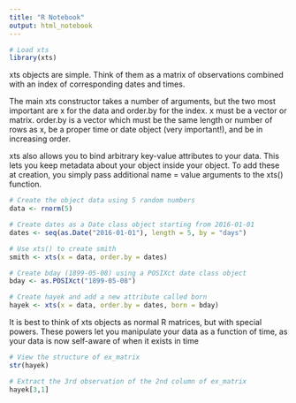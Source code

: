 ```yaml
---
title: "R Notebook"
output: html_notebook
---
```


```r
# Load xts
library(xts)
```


xts objects are simple. Think of them as a matrix of observations combined with an index of corresponding dates and times.

The main xts constructor takes a number of arguments, but the two most important are x for the data and order.by for the index. x must be a vector or matrix. order.by is a vector which must be the same length or number of rows as x, be a proper time or date object (very important!), and be in increasing order.

xts also allows you to bind arbitrary key-value attributes to your data. This lets you keep metadata about your object inside your object. To add these at creation, you simply pass additional name = value arguments to the xts() function.

```r
# Create the object data using 5 random numbers
data <- rnorm(5)

# Create dates as a Date class object starting from 2016-01-01
dates <- seq(as.Date("2016-01-01"), length = 5, by = "days")

# Use xts() to create smith
smith <- xts(x = data, order.by = dates)

# Create bday (1899-05-08) using a POSIXct date class object
bday <- as.POSIXct("1899-05-08")

# Create hayek and add a new attribute called born
hayek <- xts(x = data, order.by = dates, born = bday)
```

It is best to think of xts objects as normal R matrices, but with special powers. These powers let you manipulate your data as a function of time, as your data is now self-aware of when it exists in time

```r
# View the structure of ex_matrix
str(hayek)

# Extract the 3rd observation of the 2nd column of ex_matrix
hayek[3,1]

```

